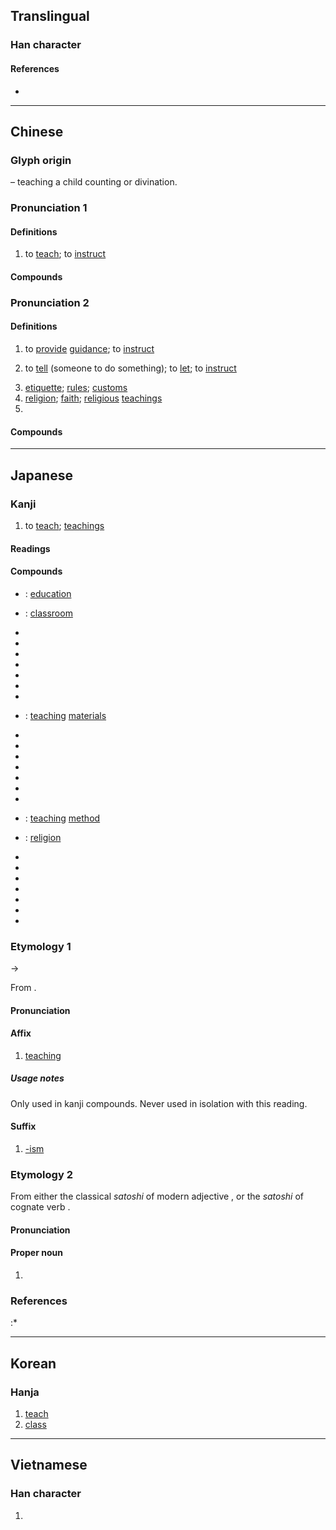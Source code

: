 {{also|敎}}
{{character info/new}}
==Translingual==
{{stroke order|strokes=11}}

===Han character===
{{Han char|rn=66|rad=攴|as=07|sn=11|four=48440|canj=JDOK|ids=⿰孝攵}}

====References====
* {{Han ref|kx=0472.051|dkj=13213|dj=0823.010|hdz=21459.090|uh=6559|ud=25945|bh=B1D0|bd=45520}}

----

==Chinese==
{{zh-forms|t2=敎|alt=斅,𧧿,𤕝}}

===Glyph origin===
{{Han etym}}
{{Han compound|爻|子|攴|alt3=攵|t1=divination|t2=child|t3=teaching cane|c1=p|c2=s|c3=s|ls=psc}} – teaching a child counting or divination.

===Pronunciation 1===
{{zh-pron
|m=jiāo
|m-s=
|c=gaau3,gaau1
|c_note=gaau1 - rare
|c-t=
|g=
|h=pfs=kâu
|j=
|md=gá
|mn=kà/kàu
|mn_note=kà - vernacular; kàu - literary
|mn-t=
|w=2kau
|x=
|mc=1
|oc=1,1
|ma=y
|cat=v
}}

====Definitions====
{{zh-hanzi}}

# to [[teach]]; to [[instruct]]
#: {{zh-x|我 來 教{jiāo} 你。|Let me '''teach''' you.}}

====Compounds====
{{zh-der|fold=1|帶教|教書匠|教一識百|白教|教書|罷教}}

===Pronunciation 2===
{{zh-pron
|m=jiào
|m-s=
|dg=җё3
|c=gaau3
|c-t=
|g=
|h=pfs=kau
|j=
|md=gáu
|mn=kà/kàu
|mn_note=kà - vernacular (“to tell someone to do something”); kàu - literary
|mn-t=
|w=2jiau
|x=
|mc=2
|oc=2,2
|ma=y
|cat=v,n,pn
}}

====Definitions====
{{zh-hanzi}}

# to [[provide]] [[guidance]]; to [[instruct]]
# {{lb|zh|obsolete|or|Min Nan}} to [[tell]] (someone to do something); to [[let]]; to [[instruct]]
# [[etiquette]]; [[rules]]; [[customs]]
# [[religion]]; [[faith]]; [[religious]] [[teachings]]
# {{surname|lang=zh}}

====Compounds====
{{zh-der|不教而殺|全真教|反教|副教授|宗教改革|國教|中等教育|性教育|天才教育|圓教|不吝賜教|五教|北方佛教|外教|公教人員|受教|不言之教|世教|候教|佛教|儘教|四教|公民教育|伊斯蘭教|一音教|一神教|佛教音樂|上帝教|三娘教子|感化教育|不吝指教|傳教士|基督教|媽媽教室|保教|八卦教|吳宮教陣|只教|內教|判教|三時教|幫教|在教|平民教育|奉令承教|三教論衡|愛的教育|分流教學|三教九流|回教世界|單一神教|實物教學|品格教育|大學教育|助教|天理教|失教兒童|幼兒教育|律動教學|因材施教|大專教育|名教|就教|弼教|強迫教育|宣教|回教聖戰|傳教|幼稚教育|客座教授|師範教育|希臘教會|出教|工藝教育|太公家教|執教|和丸教子|屢教不改|家庭教育|少調失教|家教|宗教自由|宗教學|主教|九流三教|宮教|宗教音樂|宗教戰爭|宗教|大主教|三階教|學校教育|學前教育|孔教|幼教|便教|多神教|女子教育|基礎教育|垂教|叨教|天主教|大同教|婆羅門教|希臘正教|布教|初等教育|基本教練|大乘佛教|分教|印度教|寓教於樂|勞動教養|在職教育|國民教育|回教|單式教學|建教合作|喇嘛教|回教徒|天方教|可教性|原始佛教|吃教|十二分教|勞工教育|健康教育|三教|多語教育|不教而誅|教程|有教無類|掌教|民眾教育|教育工學|教頭|教猱升木|教育哲學|教授學|教案|教戰守策|殖民教育|教務長|桃李之教|教學節目|教席|教育學|教育費|法教|教育商數|教誨|教育愛|教具|校外教學|教育小說|教育召集|教會|教學法|教育行政|教宗|教育輔導|教令|教派|白蓮教|教學目標|視聽教育|教員|淑教流徽|教習|教育視導|拜教|教義|教育程度|拜火教|教場|教唆犯|教官|教友|教坊司|打罵教育|教科書|教門|教皇|教鞭|教師|教育家|教讀|教士|活教材|教育|矩教|教育媒體|教規|教師節|教育宗旨|明恥教戰|教育學程|教督|成人教育|教育計畫|教練|景教|禮教|教學電視|教澤|教坊|教主|生聚教訓|空中教學|移樽就教|殺彘教子|教育部|教首|新教|教導|教徒|禮教吃人|普及教育|敷教|神道設教|社會教育|社教|教練團|直教|教學相長|樞機主教|教條主義|教學計劃|敷教明倫|教唆罪|熊丸之教|教坊記|漸教|教育局|白衣教練|教養|特教|摩尼教|扑作教刑|異教|教職員|拜物教|生活教育|有分教|政教合一|施教|理教|教育經費|教辭|玄教|教養院|特殊教育|教務|教澤永懷|火教|波斯教|猶太教|教堂|承教|政教|教孝月|教益|教條|教育制度|教無常師|教室|拉丁教會|教學醫院|教師會館|教會學校|相夫教子|教安|清真教|教唆|教父哲學|明刑弼教|教練機|教化|教練車|教育史|沒調教|摩門教|教務主任|教子有方|求教|教師甄試|正教|教授|權威管教|教材|普通教育|教學|東正教|明教|教誨師|教訓|教育會|教育團體|教父|教法|教正|教本|教師證書|殉教|教外別傳|教廷|祆教|推廣教育|指教|教諭|母教|文教|清教徒|親子教養|軍事教育|耶穌教|道德教育|義務教育|總教練|職業教育|道教|領教|錫克教|西藏佛教|賜教|英國國教|通才教育|邦教|終身教育|紅衣主教|羅馬公教|莫教|羅祖教|說教|聲教|黃教|親職教育|陰教|花教|電腦教學|諄諄教導|高等教育|高教|諄諄教誨|騎士教育|遺教經|養成教育|補償教育|釋教|風教|複式教學|補救教學|耒耨之教|網路教學|羅馬教會|羅馬正教|電教|詩教|補習教育|路德教派|薩滿教|遠距教學|老教頭|通識教育|長老教會|職前教育|終生教育|邪教|言教|遺教|部派佛教|聖教序|身教|舊教|紅教|羅教|調教|終教|討教|見教|立教|請教|言傳身教|軍公教|補助教育|胎教|高臺教|勞教}}

{{zh-cat|Beginning}}

----

==Japanese==

===Kanji===
{{ja-kanji|grade=2|rs=攴07}}

# to [[teach]]; [[teaching]]s

====Readings====
{{ja-readings
|goon=きょう<けう
|kanon=こう<かう
|kun=おし-え<をし-へ, おし-える<をし-へる, おそ-わる<をし-はる
|nanori=さとし, のり, ひさ
}}

====Compounds====
{{der-top|Compounds}}
* {{ja-r|教育|きょういく}}: [[education]]
* {{ja-r|教室|きょうしつ}}: [[classroom]]
* {{ja-r|教員|きょういん}}
* {{ja-r|教化|きょうか}}
* {{ja-r|教科|きょうか}}
* {{ja-r|教会|きょうかい}}
* {{ja-r|教戒|きょうかい}}
* {{ja-r|教誨|きょうかい}}
* {{ja-r|教学|きょうがく}}
* {{ja-r|教材|きょうざい}}: [[teaching]] [[materials]]
* {{ja-r|教義|きょうぎ}}
* {{ja-r|教師|きょうし}}
* {{ja-r|教授|きょうじゅ}}
* {{ja-r|教習|きょうしゅう}}
* {{ja-r|教習所|きょうしゅうじょ}}
* {{ja-r|教訓|きょうくん}}
* {{ja-r|教条|きょうじょう}}
* {{ja-r|教法|きょうほう}}: [[teaching]] [[method]]
* {{ja-r|宗教|しゅきょう}}: [[religion]]
* {{ja-r|教条主義|きょうじょう しゅぎ}}
* {{ja-r|教諭|きょうゆ}}
* {{ja-r|教養|きょうよう}}
* {{ja-r|回教|かいきょう}}
* {{ja-r|儒教|じゅきょう}}
* {{ja-r|調教|ちょうきょう}}
* {{ja-r|教祖|きょうそ}}
{{der-bottom}}

===Etymology 1===
{{ja-kanjitab|yomi=o|きょう}}
{{IPAchar|/keu/}} → {{IPAchar|/kjoː/}}

From {{der|ja|ltc|-|sort=きょう}} {{ltc-l|教|gloss=to teach, to instruct}}.

====Pronunciation====
{{ja-pron|yomi=goon|きょう}}

====Affix====
{{ja-pos|affix|きょう|hhira=けう}}

# [[teaching]]

=====Usage notes=====
Only used in kanji compounds. Never used in isolation with this reading.

====Suffix====
{{ja-pos|suffix|きょう|hhira=けう}}

# [[-ism]] {{gloss|religion}}

===Etymology 2===
{{ja-kanjitab|yomi=k|さとし}}
From either the classical {{m|ja|終止形|tr=shūshikei||terminal form}} ''satoshi'' of modern adjective {{m|ja|聡い|tr=satoi||clever, sharp-witted}}, or the {{m|ja|連用形|tr=ren'yōkei||continuative or stem form}} ''satoshi'' of cognate verb {{m|ja|諭す|tr=satosu||to admonish, persuade, remonstrate → to redirect into a smarter direction}}.

====Pronunciation====
{{ja-pron|yomi=k|さとし}}

====Proper noun====
{{ja-pos|proper|さとし}}

# {{given name|lang=ja|sort=さとし|male}}

===References===
<references/>
:* {{R:Kokugo Dai Jiten}}

----

==Korean==

===Hanja===
{{ko-hanja|hangeul=교|eumhun=|mr=kyo|y=kyo}}

# [[teach]]
# [[class]]

----

==Vietnamese==

===Han character===
{{vi-hantu|[[giáo]]|rs=攴07}}

# {{defn|lang=vi|sort=攴07}}